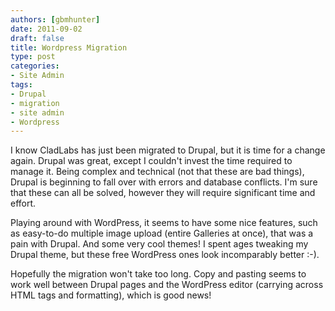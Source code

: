 ```yaml
---
authors: [gbmhunter]
date: 2011-09-02
draft: false
title: Wordpress Migration
type: post
categories:
- Site Admin
tags:
- Drupal
- migration
- site admin
- Wordpress
---
```



I know CladLabs has just been migrated to Drupal, but it is time for a change again. Drupal was great, except I couldn't invest the time required to manage it. Being complex and technical (not that these are bad things), Drupal is beginning to fall over with errors and database conflicts. I'm sure that these can all be solved, however they will require significant time and effort.

Playing around with WordPress, it seems to have some nice features, such as easy-to-do multiple image upload (entire Galleries at once), that was a pain with Drupal. And some very cool themes! I spent ages tweaking my Drupal theme, but these free WordPress ones look incomparably better :-).

Hopefully the migration won't take too long. Copy and pasting seems to work well between Drupal pages and the WordPress editor (carrying across HTML tags and formatting), which is good news!

